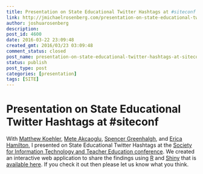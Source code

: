 ```yaml
---
title: Presentation on State Educational Twitter Hashtags at #siteconf
link: http://jmichaelrosenberg.com/presentation-on-state-educational-twitter-hashtags-at-siteconf/
author: joshuarosenberg
description: 
post_id: 4600
date: 2016-03-22 23:09:48
created_gmt: 2016/03/23 03:09:48
comment_status: closed
post_name: presentation-on-state-educational-twitter-hashtags-at-siteconf
status: publish
post_type: post
categories: [presentation]
tags: [SITE]
---
```


# Presentation on State Educational Twitter Hashtags at #siteconf

With [Matthew Koehler](http://www.matt-koehler.com/), [Mete Akcaoglu](http://www.meteakcaoglu.com/), [Spencer Greenhalgh](http://www.spencergreenhalgh.com/), and [Erica Hamilton](https://www.gvsu.edu/coe/faculty_single.htm?facultyID=21190609-9046-E6D6-055E1D6EA2925382), I presented on State Educational Twitter Hashtags at the [Society for Information Technology and Teacher Education conference](http://site.aace.org/conf/). We created an interactive web application to share the findings using [R](https://www.r-project.org/) and [Shiny](http://shiny.rstudio.com/) that is [available here](https://jmichaelrosenberg.shinyapps.io/SETHs/). If you check it out then please let us know what you think.